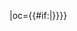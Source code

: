 {{fb team|t=江苏苏宁|tan=江苏苏宁足球俱乐部|tc=CHN|abb={{#if:{{{abb|}}}|江苏}}|oc={{#if:{{{oc|}}}|{{{oc}}}}}}}<!--
--><noinclude>[[Category:中国足球超级联赛模板|{{PAGENAME}}]]</noinclude>
